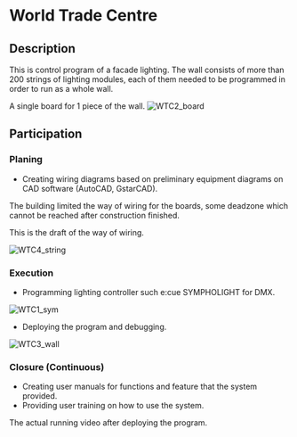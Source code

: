 

# World Trade Centre

## Description

This is control program of a facade lighting.
The wall consists of more than 200 strings of lighting modules, each of them needed to be programmed in order to run as a whole wall.

A single board for 1 piece of the wall.
![WTC2_board](/pic/WTC_2.jpg)

## Participation

<Steps>

### Planing
- Creating wiring diagrams based on preliminary equipment diagrams on CAD software (AutoCAD, GstarCAD).

The building limited the way of wiring for the boards, some deadzone which cannot be reached after construction finished. 

This is the draft of the way of wiring.

![WTC4_string](/pic/WTC_4.jpg)

### Execution

- Programming lighting controller such e:cue SYMPHOLIGHT for DMX.

![WTC1_sym](/pic/WTC_1.jpg)

- Deploying the program and debugging.

![WTC3_wall](/pic/WTC_3.jpg)

### Closure (Continuous)

- Creating user manuals for functions and feature that the system provided.
- Providing user training on how to use the system.

The actual running video after deploying the program.

<YoutubeEmbed embedId="LCrXBog1Adc"/>


</Steps>